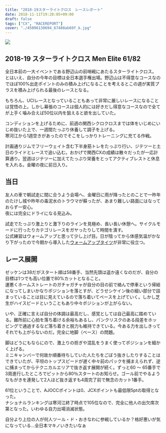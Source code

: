---
title: "2018-19スターライトクロス　レースレポート"
date: 2018-11-11T19:28:05+09:00
draft: false
tags: ["CX", "RACEREPORT"]
cover: "./45096130694_67408ab69f_k.jpg"
---

![ ](./45096130694_67408ab69f_k.jpg)

## 2018-19 スターライトクロス Men Elite 61/82

全日本前の一大イベントである野辺山の前哨戦にあたるスターライトクロス。  
とはいえ、自分の今年の目標は全日本選手権出場。野辺山は不得意なコースなのでほぼ100%出走ポイントのみの積み上げになることを考えるとこの週が実質プラスを積み上げられる最後のレースとなる。

もちろん、UCIレースとなっていることもあって非常に厳しいレースになることは覚悟の上。しかし幕張のコースは個人的には好きだし得意なコースなので全てが上手く噛み合えば50位以内を狙えると欲を出していた。

コンディションを上げるために、前週の関西シクロクロスまでは体をいじめにいじめ抜いた上で、一週間たっぷり休養して調子を上げる。  
寒河江から1週空きがあったのでそこをしっかりトレーニングに充てる作戦。

計画通りジムでフリーウェイト含む下半身筋トレをたっぷり行い、ジテツーと土日のライドとレースで追い込む。おかげで関西CXの成績は散々だったが一応計算通り。翌週はジテツーに加えてたっぷり栄養をとってアクティブレストと休息を入れる。金曜の夜に前日入り。

## 当日

友人の車で朝試走に間に合うよう会場へ、金曜日に雨が降ったとのことで一昨年のたけし城や昨年の毒泥水のトラウマが蘇ったが、あまり難しい路面にはなっておらず一安心。  
夜には完全にドライになる見込み。

試走でたっぷり激上りと激下りのラインを見極め、長い長い休憩へ。サイクルモードに行ったりカテゴリレースをガヤったりして時間を潰す。  
公式練習はウォームアップと思って少し上げ目。日が陰ってから体感気温がかなり下がったので今期から導入した[ウォームアップタイツ](https://rover.ebay.com/rover/1/711-53200-19255-0/1?ff3=4&toolid=11800&pub=5575336615&campid=5338191852&mpre=https%3A%2F%2Fwww.ebay.com%2Fitm%2F162244070914%3F_sp%3Dp2488211.m41214.l9765%26_trkparms%3Ditemid%253A162244070914)が非常に役立つ。

## レース展開

ゼッケンは38だがスタート順は58番手、当然先頭は遥か遠くなのだが、自分の目標は1つでも高い位置で80%カットとなること。  
運悪くホームストレートのガチャガチャが自分の目の前で絡んで停車という帰結になってしまいかなりポジションを落とすが、どうせシケイン後の細い部分で詰まっていることは目に見えているので落ち着いてペースを上げていく。しかし芝生がハイスピードということもあり中々ポジションが上がらない。

いや、正確に言えば自分の体調は最高だし、感覚としては自己最高に踏めている。難所前に心拍を落ち着ける余裕もあるし、パンクリスクのある段差をホッピングで通過するなど落ち着きと脱力も維持できている。今ある力を出しきってそれでも上がらないのだ。完全に地脚（ベース）の問題。

脚はどうにもならにので、激上りの担ぎや混乱をうまく使ってポジションを細かく上げる。  
ミニキャンバーで何故か順番待ちしていた人たちをごぼう抜きしたりすることはできていたが、平坦のトップスピードが遅く中々前のパックを捕まえられず、逆に捕まってからテクニカルエリアで抜き返す展開が続く。ずっと60 ～ 65番手で3周進行したところでピットから80％スタートのお知らせ。ゴール前でやるようなもがきを連発して2人ほど抜き返すも4周完了前で無念のカット1番手。

61位ということで、AJOCCポイントは0、JCXポイントも最低限5ptの取得となった。  
ナショナルランキングは寒河江終了時点で105位なので、完全に他人の出欠席次第となった。いわゆる自力出場消滅状態。

自分より上位の人が何人ツール・ド・おきなわに参戦しているか？格好悪いが気になっている…全日本マキノいきたいなぁ

<LinkBox isAmazonLink url="https://www.amazon.co.jp/dp/4594072968/" />
